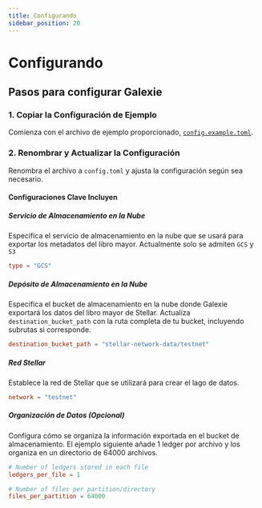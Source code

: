 ```yaml
---
title: Configurando
sidebar_position: 20
---
```


# Configurando

## Pasos para configurar Galexie

### 1. Copiar la Configuración de Ejemplo

Comienza con el archivo de ejemplo proporcionado, [`config.example.toml`](https://github.com/stellar/go/blob/master/services/galexie/config.example.toml).

### 2. Renombrar y Actualizar la Configuración

Renombra el archivo a `config.toml` y ajusta la configuración según sea necesario.

#### Configuraciones Clave Incluyen

##### Servicio de Almacenamiento en la Nube

Especifica el servicio de almacenamiento en la nube que se usará para exportar los metadatos del libro mayor. Actualmente solo se admiten `GCS` y `S3`

```toml
type = "GCS"
```

##### Depósito de Almacenamiento en la Nube

Especifica el bucket de almacenamiento en la nube donde Galexie exportará los datos del libro mayor de Stellar. Actualiza `destination_bucket_path` con la ruta completa de tu bucket, incluyendo subrutas si corresponde.

```toml
destination_bucket_path = "stellar-network-data/testnet"
```

##### Red Stellar

Establece la red de Stellar que se utilizará para crear el lago de datos.

```toml
network = "testnet"
```

##### Organización de Datos (Opcional)

Configura cómo se organiza la información exportada en el bucket de almacenamiento. El ejemplo siguiente añade 1 ledger por archivo y los organiza en un directorio de 64000 archivos.

```toml
# Number of ledgers stored in each file
ledgers_per_file = 1

# Number of files per partition/directory
files_per_partition = 64000
```

